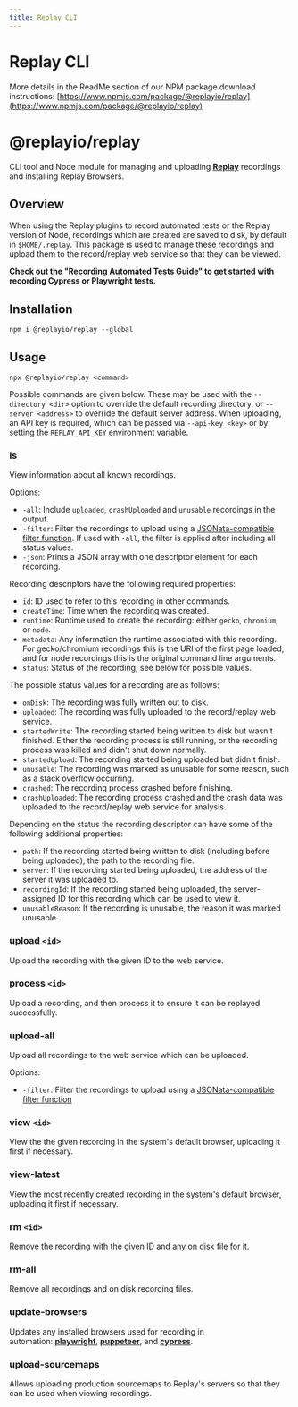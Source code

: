 ```yaml
---
title: Replay CLI
---
```

# Replay CLI

More details in the ReadMe section of our NPM package download instructions: [https://www.npmjs.com/package/@replayio/replay](https://www.npmjs.com/package/@replayio/replay)

# **@replayio/replay**

CLI tool and Node module for managing and uploading **[Replay](https://replay.io/)** recordings and installing Replay Browsers.

## **Overview**

When using the Replay plugins to record automated tests or the Replay version of Node, recordings which are created are saved to disk, by default in `$HOME/.replay`. This package is used to manage these recordings and upload them to the record/replay web service so that they can be viewed.

**Check out the ["Recording Automated Tests Guide"](/test-suites) to get started with recording Cypress or Playwright tests.**

## **Installation**

`npm i @replayio/replay --global`

## **Usage**

`npx @replayio/replay <command>`

Possible commands are given below. These may be used with the `--directory <dir>` option to override the default recording directory, or `--server <address>` to override the default server address. When uploading, an API key is required, which can be passed via `--api-key <key>` or by setting the `REPLAY_API_KEY` environment variable.

### **ls**

View information about all known recordings.

Options:

- `-all`: Include `uploaded`, `crashUploaded` and `unusable` recordings in the output.
- `-filter`: Filter the recordings to upload using a [JSONata-compatible filter function](https://docs.jsonata.org/higher-order-functions#filter). If used with `-all`, the filter is applied after including all status values.
- `-json`: Prints a JSON array with one descriptor element for each recording.

Recording descriptors have the following required properties:

- `id`: ID used to refer to this recording in other commands.
- `createTime`: Time when the recording was created.
- `runtime`: Runtime used to create the recording: either `gecko`, `chromium`, or `node`.
- `metadata`: Any information the runtime associated with this recording. For gecko/chromium recordings this is the URI of the first page loaded, and for node recordings this is the original command line arguments.
- `status`: Status of the recording, see below for possible values.

The possible status values for a recording are as follows:

- `onDisk`: The recording was fully written out to disk.
- `uploaded`: The recording was fully uploaded to the record/replay web service.
- `startedWrite`: The recording started being written to disk but wasn't finished. Either the recording process is still running, or the recording process was killed and didn't shut down normally.
- `startedUpload`: The recording started being uploaded but didn't finish.
- `unusable`: The recording was marked as unusable for some reason, such as a stack overflow occurring.
- `crashed`: The recording process crashed before finishing.
- `crashUploaded`: The recording process crashed and the crash data was uploaded to the record/replay web service for analysis.

Depending on the status the recording descriptor can have some of the following additional properties:

- `path`: If the recording started being written to disk (including before being uploaded), the path to the recording file.
- `server`: If the recording started being uploaded, the address of the server it was uploaded to.
- `recordingId`: If the recording started being uploaded, the server-assigned ID for this recording which can be used to view it.
- `unusableReason`: If the recording is unusable, the reason it was marked unusable.

### **upload `<id>`**

Upload the recording with the given ID to the web service.

### **process `<id>`**

Upload a recording, and then process it to ensure it can be replayed successfully.

### **upload-all**

Upload all recordings to the web service which can be uploaded.

Options:

- `-filter`: Filter the recordings to upload using a [JSONata-compatible filter function](https://docs.jsonata.org/higher-order-functions#filter)

### **view `<id>`**

View the the given recording in the system's default browser, uploading it first if necessary.

### **view-latest**

View the most recently created recording in the system's default browser, uploading it first if necessary.

### **rm `<id>`**

Remove the recording with the given ID and any on disk file for it.

### **rm-all**

Remove all recordings and on disk recording files.

### **update-browsers**

Updates any installed browsers used for recording in automation: **[playwright](https://www.npmjs.com/package/@replayio/playwright)**, **[puppeteer](https://www.npmjs.com/package/@replayio/puppeteer)**, and **[cypress](https://www.npmjs.com/package/@replayio/cypress)**.

### **upload-sourcemaps**

Allows uploading production sourcemaps to Replay's servers so that they can be used when viewing recordings.